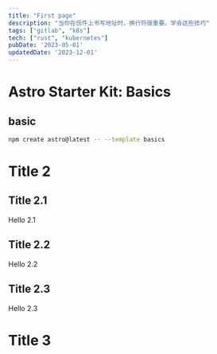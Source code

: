 ```yaml
---
title: "First page"
description: "当你在信件上书写地址时，换行符很重要。学会这些技巧"
tags: ["gitlab", "k8s"]
tech: ["rust", "kubernetes"]
pubDate: '2023-05-01'
updatedDate: '2023-12-01'
---
```



# Astro Starter Kit: Basics

## basic
```sh
npm create astro@latest -- --template basics
```

# Title 2

## Title 2.1

Hello 2.1

## Title 2.2

Hello 2.2

## Title 2.3

Hello 2.3

# Title 3
